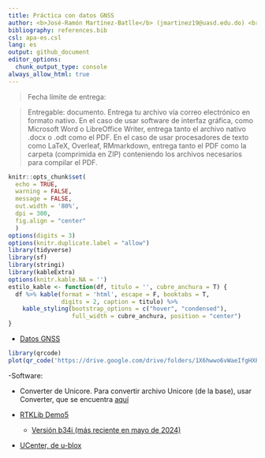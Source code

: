 ```yaml
---
title: Práctica con datos GNSS
author: <b>José-Ramón Martínez-Batlle</b> (jmartinez19@uasd.edu.do) <br> Facultad de Ciencias, Universidad Autónoma de Santo Domingo (UASD) <br> Santo Domingo, República Dominicana
bibliography: references.bib
csl: apa-es.csl
lang: es
output: github_document
editor_options: 
  chunk_output_type: console
always_allow_html: true
---
```


<!-- Este archivo se genera a partir de otro del mismo nombre con extensión .Rmd. Por favor, edita ese archivo. -->


> Fecha límite de entrega: 

> Entregable: documento. Entrega tu archivo vía correo electrónico en formato nativo. En el caso de usar software de interfaz gráfica, como Microsoft Word o LibreOffice Writer, entrega tanto el archivo nativo .docx o .odt como el PDF. En el caso de usar procesadores de texto como LaTeX, Overleaf, RMmarkdown, entrega tanto el PDF como la carpeta (comprimida en ZIP) conteniendo los archivos necesarios para compilar el PDF.


```r
knitr::opts_chunk$set(
  echo = TRUE,
  warning = FALSE,
  message = FALSE,
  out.width = '80%',
  dpi = 300,
  fig.align = "center"
  )
options(digits = 3)
options(knitr.duplicate.label = "allow")
library(tidyverse)
library(sf)
library(stringi)
library(kableExtra)
options(knitr.kable.NA = '')
estilo_kable <- function(df, titulo = '', cubre_anchura = T) {
  df %>% kable(format = 'html', escape = F, booktabs = T,
               digits = 2, caption = titulo) %>%
    kable_styling(bootstrap_options = c("hover", "condensed"),
                  full_width = cubre_anchura, position = "center")
}
```

- [Datos GNSS](https://drive.google.com/drive/folders/1X6hwwo6vWaeIfgHXPt0J82X4EFcXFGMP?usp=drive_link)

```r
library(qrcode)
plot(qr_code('https://drive.google.com/drive/folders/1X6hwwo6vWaeIfgHXPt0J82X4EFcXFGMP?usp=drive_link'))
```

-Software:

  - Converter de Unicore. Para convertir archivo Unicore (de la base), usar Converter, que se encuentra [aquí](https://github.com/Stefal/rtkbase/files/14365511/converter3-0-7.zip)

  - [RTKLib Demo5](https://github.com/rtklibexplorer/RTKLIB/releases)
    - [Versión b34i (más reciente en mayo de 2024)](https://github.com/rtklibexplorer/RTKLIB/releases/download/b34i/demo5_b34i.zip)
  
  - [UCenter, de u-blox](https://content.u-blox.com/sites/default/files/2024-04/u-centersetup_v24.02.zip)